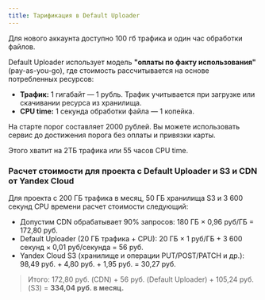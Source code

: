 ```yaml
---
title: Тарификация в Default Uploader
---
```



<Aside type="tip" title="Бонус при регистрации">
  Для нового аккаунта доступно 100 гб трафика и один час обработки файлов.
</Aside>

Default Uploader использует модель **"оплаты по факту использования"** (pay-as-you-go), где стоимость рассчитывается на основе потребленных ресурсов:

- **Трафик:** 1 гигабайт — 1 рубль. Трафик учитывается при загрузке или скачивании ресурса из хранилища.
- **CPU time:** 1 секунда обработки файла — 1 копейка.

<Aside title="Порог оплаты">
  На старте порог составляет 2000 рублей. Вы можете использовать сервис до достижения порога без оплаты и привязки карты.

  Этого хватит на 2ТБ трафика или 55 часов CPU time.
</Aside>

### Расчет стоимости для проекта с Default Uploader и S3 и CDN от Yandex Cloud

Для проекта с 200 ГБ трафика в месяц, 50 ГБ хранилища S3 и 3 600 секунд CPU времени расчет стоимости следующий:

- Допустим CDN обрабатывает 90% запросов: 180 ГБ × 0,96 руб/ГБ = 172,80 руб.
- Default Uploader (20 ГБ трафика + CPU): 20 ГБ × 1 руб/ГБ + 3 600 секунд × 0,01 руб/секунда = 56 руб.
- Yandex Cloud S3 (хранилище и операции PUT/POST/PATCH и др.): 98,49 руб. + 4,80 руб. + 1,95 руб. = 30,27 руб.

> Итого: 172,80 руб. (CDN) + 56 руб. (Default Uploader) + 105,24 руб. (S3) = **334,04 руб. в месяц.**